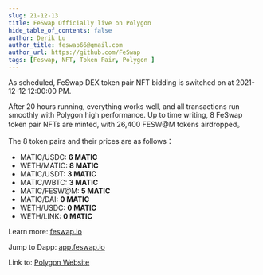 ```yaml
---
slug: 21-12-13
title: FeSwap Officially live on Polygon
hide_table_of_contents: false
author: Derik Lu
author_title: feswap66@gmail.com
author_url: https://github.com/FeSwap
tags: [Feswap, NFT, Token Pair, Polygon ]
---
```


As scheduled, FeSwap DEX token pair NFT bidding is switched on at 2021-12-12 12:00:00 PM. 

After 20 hours running, everything works well, and all transactions run smoothly with Polygon high performance.
Up to time writing, 8 FeSwap token pair NFTs are minted, with 26,400 FESW@M tokens airdropped。

The 8 token pairs and their prices are as follows：

- <span className="text_span">MATIC/USDC:</span>           <b className="title">6 MATIC</b>
- <span className="text_span">WETH/MATIC:</span>           <b className="title">8 MATIC</b>
- <span className="text_span">MATIC/USDT:</span>           <b className="title">3 MATIC</b>
- <span className="text_span">MATIC/WBTC:</span>           <b className="title">3 MATIC</b>
- <span className="text_span">MATIC/FESW@M:</span>         <b className="title">5 MATIC</b>
- <span className="text_span">MATIC/DAI:</span>           <b className="title">0 MATIC</b>
- <span className="text_span">WETH/USDC:</span>           <b className="title">0 MATIC</b>
- <span className="text_span">WETH/LINK:</span>           <b className="title">0 MATIC</b>


Learn more: [feswap.io](https://www.feswap.io)

Jump to Dapp: [app.feswap.io](https://app.feswap.io)

Link to: [Polygon Website](https://polygon.technology/)

